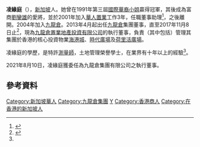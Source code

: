 '''凌緣庭'''（{{lang-en|Leng Yen Thean}}），[[新加坡|新加坡]]人。她曾在1991年第三屆[[國際華裔小姐|國際華裔小姐]]贏得冠軍，其後成為富商[[劉鑾雄|劉鑾雄]]的愛將，並於2001年加入[[華人置業|華人置業]]工作3年，任職董事助理<ref name=ceh>{{cite web |url=http://www.chineseestates.com/eng/pdf/ceh/arp/2001/ceh_arp_2001_engs02.pdf#search=%22Leng%20Yen%20Thean%22 |archiveurl=https://web.archive.org/web/20031025045358/http://www.chineseestates.com/eng/pdf/ceh/arp/2001/ceh_arp_2001_engs02.PDF#search=%22Leng%20Yen%20Thean%22 |archivedate=2003-10-25 |accessdate=2016-10-29 |title=華人置業集團二零零一年年報：董事及高級行政人員簡介 |deadurl=yes }}</ref>，之後離開。2004年加入[[九龍倉|九龍倉]]。2013年4月起出任[[九龍倉|九龍倉]]集團董事，直至2017年11月8日止<ref>{{Cite web |url=http://www.wharfholdings.com/news/171108%20resignation%20of%20directors_c.pdf |title=九龍倉集團有限公司董事辭任公告 |accessdate=2017-11-11 |archive-date=2017-11-12 |archive-url=https://web.archive.org/web/20171112021049/http://www.wharfholdings.com/news/171108%20resignation%20of%20directors_c.pdf |dead-url=no }}</ref>，現為[[九龍倉置業地產投資有限公司|九龍倉置業地產投資有限公司]]的執行董事，負責（其中包括）管理其集團於香港的核心投資物業[[海港城|海港城]]、[[時代廣場_(香港)|時代廣場]]及[[荷里活廣場|荷里活廣場]]。

凌緣庭的學歷，是特許[[測量師|測量師]]，土地管理榮譽學士，在業界有十年以上的經驗<ref name=ceh />。

2021年8月10日，凌緣庭獲委任為九龍倉集團有限公司之執行董事。

== 參考資料 ==
{{reflist}}

{{國際中華小姐}}

{{HK-enter-bio-stub}}

[[Category:新加坡華人|Category:新加坡華人]]
[[Category:九龍倉集團|Category:九龍倉集團]]
[[Category:凌姓|Y]]
[[Category:香港商人|Category:香港商人]]
[[Category:在香港的新加坡人|Category:在香港的新加坡人]]